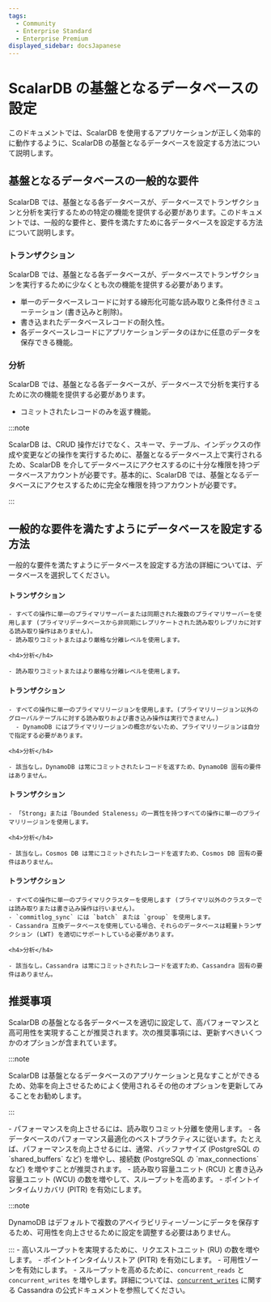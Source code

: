 ```yaml
---
tags:
  - Community
  - Enterprise Standard
  - Enterprise Premium
displayed_sidebar: docsJapanese
---
```


# ScalarDB の基盤となるデータベースの設定


<TranslationBanner />

このドキュメントでは、ScalarDB を使用するアプリケーションが正しく効率的に動作するように、ScalarDB の基盤となるデータベースを設定する方法について説明します。

## 基盤となるデータベースの一般的な要件

ScalarDB では、基盤となる各データベースが、データベースでトランザクションと分析を実行するための特定の機能を提供する必要があります。このドキュメントでは、一般的な要件と、要件を満たすために各データベースを設定する方法について説明します。

### トランザクション

ScalarDB では、基盤となる各データベースが、データベースでトランザクションを実行するために少なくとも次の機能を提供する必要があります。

- 単一のデータベースレコードに対する線形化可能な読み取りと条件付きミューテーション (書き込みと削除)。
- 書き込まれたデータベースレコードの耐久性。
- 各データベースレコードにアプリケーションデータのほかに任意のデータを保存できる機能。

### 分析

ScalarDB では、基盤となる各データベースが、データベースで分析を実行するために次の機能を提供する必要があります。

- コミットされたレコードのみを返す機能。

:::note

ScalarDB は、CRUD 操作だけでなく、スキーマ、テーブル、インデックスの作成や変更などの操作を実行するために、基盤となるデータベース上で実行されるため、ScalarDB を介してデータベースにアクセスするのに十分な権限を持つデータベースアカウントが必要です。基本的に、ScalarDB では、基盤となるデータベースにアクセスするために完全な権限を持つアカウントが必要です。

:::

## 一般的な要件を満たすようにデータベースを設定する方法

一般的な要件を満たすようにデータベースを設定する方法の詳細については、データベースを選択してください。

<Tabs groupId="databases" queryString>
  <TabItem value="JDBC_databases" label="JDBC データベース" default>
    <h4>トランザクション</h4>

    - すべての操作に単一のプライマリサーバーまたは同期された複数のプライマリサーバーを使用します (プライマリデータベースから非同期にレプリケートされた読み取りレプリカに対する読み取り操作はありません)。
    - 読み取りコミットまたはより厳格な分離レベルを使用します。

    <h4>分析</h4>

    - 読み取りコミットまたはより厳格な分離レベルを使用します。
  </TabItem>
  <TabItem value="DynamoDB" label="DynamoDB">
    <h4>トランザクション</h4>

    - すべての操作に単一のプライマリリージョンを使用します。(プライマリリージョン以外のグローバルテーブルに対する読み取りおよび書き込み操作は実行できません。)
      - DynamoDB にはプライマリリージョンの概念がないため、プライマリリージョンは自分で指定する必要があります。

    <h4>分析</h4>

    - 該当なし。DynamoDB は常にコミットされたレコードを返すため、DynamoDB 固有の要件はありません。
  </TabItem>
  <TabItem value="Cosmos_DB_for_NoSQL" label="Cosmos DB for NoSQL">
    <h4>トランザクション</h4>

    - 「Strong」または「Bounded Staleness」の一貫性を持つすべての操作に単一のプライマリリージョンを使用します。

    <h4>分析</h4>

    - 該当なし。Cosmos DB は常にコミットされたレコードを返すため、Cosmos DB 固有の要件はありません。
  </TabItem>
  <TabItem value="Cassandra" label="Cassandra">
    <h4>トランザクション</h4>

    - すべての操作に単一のプライマリクラスターを使用します (プライマリ以外のクラスターでは読み取りまたは書き込み操作は行いません)。
    - `commitlog_sync` には `batch` または `group` を使用します。
    - Cassandra 互換データベースを使用している場合、それらのデータベースは軽量トランザクション (LWT) を適切にサポートしている必要があります。

    <h4>分析</h4>

    - 該当なし。Cassandra は常にコミットされたレコードを返すため、Cassandra 固有の要件はありません。
  </TabItem>
</Tabs>

## 推奨事項

ScalarDB の基盤となる各データベースを適切に設定して、高パフォーマンスと高可用性を実現することが推奨されます。次の推奨事項には、更新すべきいくつかのオプションが含まれています。

:::note

ScalarDB は基盤となるデータベースのアプリケーションと見なすことができるため、効率を向上させるためによく使用されるその他のオプションを更新してみることをお勧めします。

:::

<Tabs groupId="databases" queryString>
  <TabItem value="JDBC_databases" label="JDBC データベース" default>
    - パフォーマンスを向上させるには、読み取りコミット分離を使用します。
    - 各データベースのパフォーマンス最適化のベストプラクティスに従います。たとえば、パフォーマンスを向上させるには、通常、バッファサイズ (PostgreSQL の `shared_buffers` など) を増やし、接続数 (PostgreSQL の `max_connections` など) を増やすことが推奨されます。
  </TabItem>
  <TabItem value="DynamoDB" label="DynamoDB">
    - 読み取り容量ユニット (RCU) と書き込み容量ユニット (WCU) の数を増やして、スループットを高めます。
    - ポイントインタイムリカバリ (PITR) を有効にします。

:::note

DynamoDB はデフォルトで複数のアベイラビリティーゾーンにデータを保存するため、可用性を向上させるために設定を調整する必要はありません。

:::
  </TabItem>
  <TabItem value="Cosmos_DB_for_NoSQL" label="Cosmos DB for NoSQL">
    - 高いスループットを実現するために、リクエストユニット (RU) の数を増やします。
    - ポイントインタイムリストア (PITR) を有効にします。
    - 可用性ゾーンを有効にします。
  </TabItem>
  <TabItem value="Cassandra" label="Cassandra">
    - スループットを高めるために、`concurrent_reads` と `concurrent_writes` を増やします。詳細については、[`concurrent_writes`](https://cassandra.apache.org/doc/stable/cassandra/configuration/cass_yaml_file.html#concurrent_writes) に関する Cassandra の公式ドキュメントを参照してください。
  </TabItem>
</Tabs>
